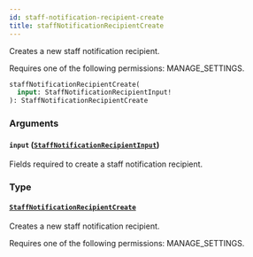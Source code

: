 ```yaml
---
id: staff-notification-recipient-create
title: staffNotificationRecipientCreate
---
```


Creates a new staff notification recipient.

Requires one of the following permissions: MANAGE_SETTINGS.

```graphql
staffNotificationRecipientCreate(
  input: StaffNotificationRecipientInput!
): StaffNotificationRecipientCreate
```

### Arguments

#### `input` ([`StaffNotificationRecipientInput`](../../../developer/api-reference/inputs/staff-notification-recipient-input))

Fields required to create a staff notification recipient.

### Type

#### [`StaffNotificationRecipientCreate`](../../../developer/api-reference/objects/staff-notification-recipient-create)

Creates a new staff notification recipient.

Requires one of the following permissions: MANAGE_SETTINGS.
